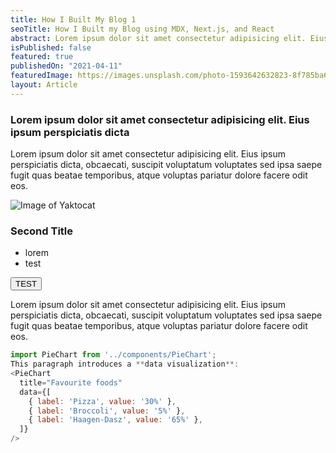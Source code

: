 ```yaml
---
title: How I Built My Blog 1
seoTitle: How I Built my Blog using MDX, Next.js, and React
abstract: Lorem ipsum dolor sit amet consectetur adipisicing elit. Eius ipsum perspiciatis dicta, obcaecati, suscipit voluptatum voluptates sed ipsa saepe fugit quas beatae temporibus
isPublished: false
featured: true
publishedOn: "2021-04-11"
featuredImage: https://images.unsplash.com/photo-1593642632823-8f785ba67e45?ixid=MnwxMjA3fDF8MHxwaG90by1wYWdlfHx8fGVufDB8fHx8&ixlib=rb-1.2.1&auto=format&fit=crop&w=2089&q=80
layout: Article
---
```





### Lorem ipsum dolor sit amet consectetur adipisicing elit. Eius ipsum perspiciatis dicta

Lorem ipsum dolor sit amet consectetur adipisicing elit. Eius ipsum perspiciatis dicta, obcaecati, suscipit voluptatum voluptates sed ipsa saepe fugit quas beatae temporibus, atque voluptas pariatur dolore facere odit eos.

![Image of Yaktocat](https://octodex.github.com/images/yaktocat.png)

### Second Title

- lorem
- test

<button>TEST</button>

<Playground/>

Lorem ipsum dolor sit amet consectetur adipisicing elit. Eius ipsum perspiciatis dicta, obcaecati, suscipit voluptatum voluptates sed ipsa saepe fugit quas beatae temporibus, atque voluptas pariatur dolore facere odit eos.


```javascript
import PieChart from '../components/PieChart';
This paragraph introduces a **data visualization**:
<PieChart
  title="Favourite foods"
  data={[
    { label: 'Pizza', value: '30%' },
    { label: 'Broccoli', value: '5%' },
    { label: 'Haagen-Dasz', value: '65%' },
  ]}
/>
```